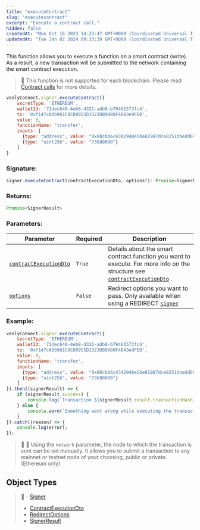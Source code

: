 ```yaml
---
title: "executeContract"
slug: "executecontract"
excerpt: "Execute a contract call."
hidden: false
createdAt: "Mon Oct 16 2023 14:23:47 GMT+0000 (Coordinated Universal Time)"
updatedAt: "Tue Jan 02 2024 09:33:39 GMT+0000 (Coordinated Universal Time)"
---
```

This function allows you to execute a function on a smart contract (write). As a result, a new transaction will be submitted to the network containing the smart contract execution. 

> 🚧 This function is not supported for each blockchain. Please read [Contract calls](https://venly.readme.io/docs/chain-specific-fields) for more details.

```javascript
venlyConnect.signer.executeContract({
    secretType: 'ETHEREUM',
    walletId: '71dec640-4eb8-4321-adb8-b79461573fc4',
    to: '0xf147cA0b981C0CD0955D1323DB9980F4B43e9FED',
    value: 0,
    functionName: 'transfer',
    inputs: [
      {type: "address", value: "0x80cbb6c4342948e5be81987dce8251dbedd69138"},
      {type: "uint256", value: "73680000"}
    ]
}
```

### Signature:

```javascript
signer.executeContract(contractExecutionDto, options?): Promise<SignerResult>
```

### Returns:

```javascript
Promise<SignerResult>
```

### Parameters:

| Parameter                                                                   | Required | Description                                                                                                                                                                     |
| --------------------------------------------------------------------------- | -------- | ------------------------------------------------------------------------------------------------------------------------------------------------------------------------------- |
| [`contractExecutionDto`](https://venly.readme.io/docs/contractexecutiondto) | `True`   | Details about the smart contract function you want to execute. For more info on the structure see [`contractExecutionDto`](https://venly.readme.io/docs/contractexecutiondto) . |
| [`options`](https://venly.readme.io/docs/redirectoptions)                   | `False`  | Redirect options you want to pass. Only available when using a REDIRECT [`signer`](https://venly.readme.io/docs/signer)                                                         |

### Example:

```javascript
venlyConnect.signer.executeContract({
    secretType: 'ETHEREUM',
    walletId: '71dec640-4eb8-4321-adb8-b79461573fc4',
    to: '0xf147cA0b981C0CD0955D1323DB9980F4B43e9FED',
    value: 0,
    functionName: 'transfer',
    inputs: [
      {type: "address", value: "0x80cbb6c4342948e5be81987dce8251dbedd69138"},
      {type: "uint256", value: "73680000"}
    ]
}).then((signerResult) => {
    if (signerResult.success) {
        console.log(`Transaction ${signerResult.result.transactionHash} has been successfully executed!`);
    } else {
        console.warn(`Something went wrong while executing the transaction`);
    }
}).catch((reason) => {
    console.log(error);
});
```

> 📘 🧙 Using the `network` parameter, the node to which the transaction is sent can be set manually.  It allows you to submit a transaction to any mainnet or testnet node of your choosing, public or private. (Ethereum only)

## Object Types

> 📘 - [Signer](https://venly.readme.io/docs/signer)
> - [ContractExecutionDto](https://venly.readme.io/docs/contractexecutiondto)
> - [RedirectOptions](https://venly.readme.io/docs/redirectoptions)
> - [SignerResult](https://venly.readme.io/docs/signerresult)
